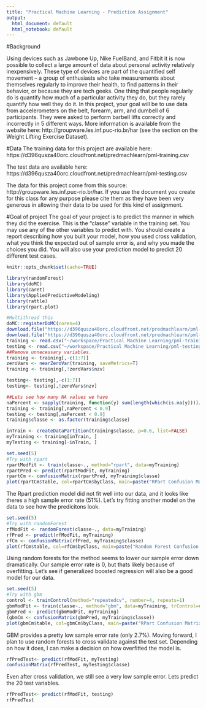 ```yaml
---
title: "Practical Machine Learning - Prediction Assignment"
output:
  html_document: default
  html_notebook: default
---
```

#Background

Using devices such as Jawbone Up, Nike FuelBand, and Fitbit it is now possible to collect a large amount of data about personal activity relatively inexpensively. These type of devices are part of the quantified self movement – a group of enthusiasts who take measurements about themselves regularly to improve their health, to find patterns in their behavior, or because they are tech geeks. One thing that people regularly do is quantify how much of a particular activity they do, but they rarely quantify how well they do it. In this project, your goal will be to use data from accelerometers on the belt, forearm, arm, and dumbell of 6 participants. They were asked to perform barbell lifts correctly and incorrectly in 5 different ways. More information is available from the website here: http://groupware.les.inf.puc-rio.br/har (see the section on the Weight Lifting Exercise Dataset).

#Data
The training data for this project are available here:
https://d396qusza40orc.cloudfront.net/predmachlearn/pml-training.csv

The test data are available here:
https://d396qusza40orc.cloudfront.net/predmachlearn/pml-testing.csv

The data for this project come from this source: http://groupware.les.inf.puc-rio.br/har. If you use the document you create for this class for any purpose please cite them as they have been very generous in allowing their data to be used for this kind of assignment.

#Goal of project
The goal of your project is to predict the manner in which they did the exercise. This is the "classe" variable in the training set. You may use any of the other variables to predict with. You should create a report describing how you built your model, how you used cross validation, what you think the expected out of sample error is, and why you made the choices you did. You will also use your prediction model to predict 20 different test cases.
```r
knitr::opts_chunk$set(cache=TRUE)
```
```r
library(randomForest)
library(doMC)
library(caret)
library(AppliedPredictiveModeling)
library(rattle)
library(rpart.plot)

```

```r
#Multithread this
doMC::registerDoMC(cores=4)
download.file("https://d396qusza40orc.cloudfront.net/predmachlearn/pml-training.csv", "~/workspace/Practical Machine Learning/pml-training.csv")
download.file("https://d396qusza40orc.cloudfront.net/predmachlearn/pml-testing.csv", "~/workspace/Practical Machine Learning/pml-testing.csv")
training <- read.csv("~/workspace/Practical Machine Learning/pml-training.csv", na.strings = c("NA","#DIV/0", ""))
testing <- read.csv("~/workspace/Practical Machine Learning/pml-testing.csv", na.strings=c("NA", "#DIV/0",""))
##Remove unnecessary variables.
training <- training[,-c(1:7)]
zeroVars <- nearZeroVar(training, saveMetrics=T)
training <- training[,!zeroVars$nzv]

testing<- testing[,-c(1:7)]
testing<- testing[,!zeroVars$nzv]

##Lets see how many NA values we have
naPercent <- sapply(training, function(y) sum(length(which(is.na(y))))/nrow(training))
training <- training[,naPercent < 0.9]
testing <- testing[,naPercent < 0.9]
training$classe <- as.factor(training$classe)

inTrain <- createDataPartition(training$classe, p=0.6, list=FALSE)
myTraining <- training[inTrain, ]
myTesting <- training[-inTrain, ]
```

```r
set.seed(5)
#Try with rpart
rpartModFit <- train(classe~., method="rpart", data=myTraining)
rpartPred <- predict(rpartModFit, myTraining)
rpartCm <- confusionMatrix(rpartPred, myTraining$classe)
plot(rpartCm$table, col=rpartCm$byClass, main=paste("RPart Confusion Matrix: Accuracy = ", round(rpartCm$overall['Accuracy'], 4)))
```

The Rpart prediction model did not fit well into our data, and it looks like theres a high sample error rate (51%). Let's try fitting another model on the data to see how the predicitons look.

```r
set.seed(5)
#Try with randomForest
rfModFit <- randomForest(classe~., data=myTraining)
rfPred <- predict(rfModFit, myTraining)
rfCm <- confusionMatrix(rfPred, myTraining$classe)
plot(rfCm$table, col=rfCm$byClass, main=paste("Random Forest Confusion Matrix: Accuracy = ", round(rfCm$overall['Accuracy'], 4)))
```

Using random forests for the method seems to lower our sample error down dramatically. Our sample error rate is 0, but thats likely because of overfitting. Let's see if generalized boosted regression will also be a good model for our data.

```r
set.seed(5)
#Try with gbm
control <- trainControl(method="repeatedcv", number=4, repeats=1)
gbmModFit <- train(classe~., method="gbm", data=myTraining, trControl=control)
gbmPred <- predict(gbmModFit, myTraining)
(gbmCm <- confusionMatrix(gbmPred, myTraining$classe))
plot(gbmCm$table, col=gbmCm$byClass, main=paste("RPart Confusion Matrix: Accuracy = ", round(gbmCm$overall['Accuracy'], 4)))
```

GBM provides a pretty low sample error rate (only 2.7%). Moving forward, I plan to use random forests to cross validate against the test set. Depending on how it does,  I can make a decision on how overfitted the model is.

```r
rfPredTest<- predict(rfModFit, myTesting)
confusionMatrix(rfPredTest, myTesting$classe)
```

Even after cross validation, we still see a very low sample error.  Lets predict the 20 test variables.

```r
rfPredTest<- predict(rfModFit, testing)
rfPredTest
```